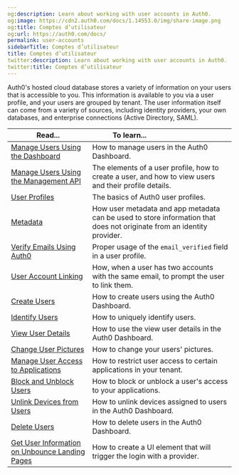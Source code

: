 ```yaml
---
og:description: Learn about working with user accounts in Auth0.
og:image: https://cdn2.auth0.com/docs/1.14553.0/img/share-image.png
og:title: Comptes d’utilisateur
og:url: https://auth0.com/docs/
permalink: user-accounts
sidebarTitle: Comptes d’utilisateur
title: Comptes d’utilisateur
twitter:description: Learn about working with user accounts in Auth0.
twitter:title: Comptes d’utilisateur
---
```


Auth0's hosted cloud database stores a variety of information on your users that is accessible to you. This information is available to you via a user profile, and your users are grouped by tenant. The user information itself can come from a variety of sources, including <Tooltip tip="Identity Provider (IdP): Service that stores and manages digital identities." cta="View Glossary" href="/docs/glossary?term=identity+providers">identity providers</Tooltip>, your own databases, and enterprise connections (Active Directory, <Tooltip tip="Identity Provider (IdP): Service that stores and manages digital identities." cta="View Glossary" href="/docs/glossary?term=SAML">SAML</Tooltip>).

<table class="table"><thead>
<tr>
<th><strong>Read...</strong></th>
<th><strong>To learn...</strong>                                </th>
</tr>
</thead>
<tbody>
<tr>
<td><a href="/docs/manage-users/user-accounts/manage-users-using-the-dashboard">Manage Users Using the Dashboard</a></td>
<td>How to manage users in the Auth0 Dashboard.</td>
</tr>
<tr>
<td><a href="/docs/manage-users/user-accounts/manage-users-using-the-management-api">Manage Users Using the Management API</a></td>
<td>The elements of a user profile, how to create a user, and how to view users and their profile details.</td>
</tr>
<tr>
<td><a href="/docs/manage-users/user-accounts/user-profiles">User Profiles</a></td>
<td>The basics of Auth0 user profiles.</td>
</tr>
<tr>
<td><a href="/docs/manage-users/user-accounts/metadata">Metadata</a></td>
<td>How user metadata and app metadata can be used to store information that does not originate from an identity provider.</td>
</tr>
<tr>
<td><a href="/docs/manage-users/user-accounts/verify-emails">Verify Emails Using Auth0</a></td>
<td>Proper usage of the <code>email_verified</code> field in a user profile.</td>
</tr>
<tr>
<td><a href="/docs/manage-users/user-accounts/user-account-linking">User Account Linking</a></td>
<td>How, when a user has two accounts with the same email, to prompt the user to link them.</td>
</tr>
<tr>
<td><a href="/docs/manage-users/user-accounts/create-users">Create Users</a></td>
<td>How to create users using the Auth0 Dashboard.</td>
</tr>
<tr>
<td><a href="/docs/manage-users/user-accounts/identify-users">Identify Users</a></td>
<td>How to uniquely identify users.</td>
</tr>
<tr>
<td><a href="/docs/manage-users/user-accounts/view-user-details">View User Details</a></td>
<td>How to use the view user details in the Auth0 Dashboard.</td>
</tr>
<tr>
<td><a href="/docs/manage-users/user-accounts/change-user-picture">Change User Pictures</a></td>
<td>How to change your users' pictures.</td>
</tr>
<tr>
<td><a href="/docs/manage-users/user-accounts/manage-user-access-to-applications">Manage User Access to Applications</a></td>
<td>How to restrict user access to certain applications in your tenant.</td>
</tr>
<tr>
<td><a href="/docs/manage-users/user-accounts/block-and-unblock-users">Block and Unblock Users</a></td>
<td>How to block or unblock a user's access to your applications.</td>
</tr>
<tr>
<td><a href="/docs/manage-users/user-accounts/unlink-devices-from-users">Unlink Devices from Users</a></td>
<td>How to unlink devices assigned to users in the Auth0 Dashboard.</td>
</tr>
<tr>
<td><a href="/docs/manage-users/user-accounts/delete-users">Delete Users</a></td>
<td>How to delete users in the Auth0 Dashboard.</td>
</tr>
<tr>
<td><a href="/docs/manage-users/user-accounts/get-user-information-on-unbounce-landing-pages">Get User Information on Unbounce Landing Pages</a></td>
<td>How to create a UI element that will trigger the login with a provider.</td>
</tr>
</tbody>
</table>